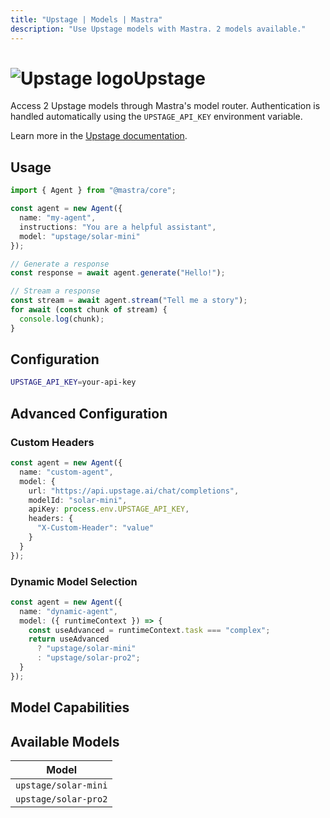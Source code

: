 ```yaml
---
title: "Upstage | Models | Mastra"
description: "Use Upstage models with Mastra. 2 models available."
---
```



# <img src="https://models.dev/logos/upstage.svg" alt="Upstage logo" className="inline w-8 h-8 mr-2 align-middle dark:invert dark:brightness-0 dark:contrast-200" />Upstage

Access 2 Upstage models through Mastra's model router. Authentication is handled automatically using the `UPSTAGE_API_KEY` environment variable.

Learn more in the [Upstage documentation](https://developers.upstage.ai).

## Usage

```typescript
import { Agent } from "@mastra/core";

const agent = new Agent({
  name: "my-agent",
  instructions: "You are a helpful assistant",
  model: "upstage/solar-mini"
});

// Generate a response
const response = await agent.generate("Hello!");

// Stream a response
const stream = await agent.stream("Tell me a story");
for await (const chunk of stream) {
  console.log(chunk);
}
```

## Configuration

```bash
UPSTAGE_API_KEY=your-api-key
```

## Advanced Configuration

### Custom Headers

```typescript
const agent = new Agent({
  name: "custom-agent",
  model: {
    url: "https://api.upstage.ai/chat/completions",
    modelId: "solar-mini",
    apiKey: process.env.UPSTAGE_API_KEY,
    headers: {
      "X-Custom-Header": "value"
    }
  }
});
```

### Dynamic Model Selection

```typescript
const agent = new Agent({
  name: "dynamic-agent",
  model: ({ runtimeContext }) => {
    const useAdvanced = runtimeContext.task === "complex";
    return useAdvanced 
      ? "upstage/solar-mini"
      : "upstage/solar-pro2";
  }
});
```

## Model Capabilities

<ProviderCapabilitiesTable providerId="upstage" limit={10} />

## Available Models

| Model |
|-------|
| `upstage/solar-mini` |
| `upstage/solar-pro2` |
